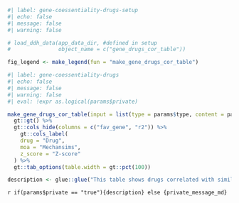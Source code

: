 ```r
#| label: gene-coessentiality-drugs-setup
#| echo: false
#| message: false
#| warning: false

# load_ddh_data(app_data_dir, #defined in setup
#               object_name = c("gene_drugs_cor_table"))

fig_legend <- make_legend(fun = "make_gene_drugs_cor_table")
```


```r
#| label: gene-coessentiality-drugs
#| echo: false
#| message: false
#| warning: false
#| eval: !expr as.logical(params$private)

make_gene_drugs_cor_table(input = list(type = params$type, content = params$content)) %>% 
  gt::gt() %>% 
  gt::cols_hide(columns = c("fav_gene", "r2")) %>% 
    gt::cols_label(
    drug = "Drug", 
    moa = "Mechansims", 
    z_score = "Z-score"
  ) %>% 
  gt::tab_options(table.width = gt::pct(100))

description <- glue::glue("This table shows drugs correlated with similar cell dependency profiles as {params$content}.")
```
  
`r if(params$private == "true"){description} else {private_message_md}`  